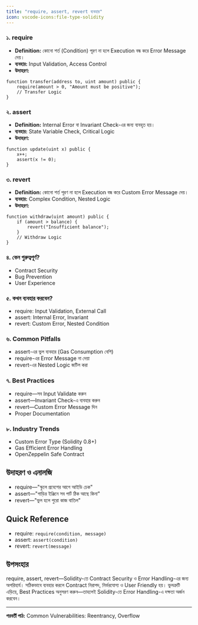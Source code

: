 ```yaml
---
title: "require, assert, revert ব্যবহার"
icon: vscode-icons:file-type-solidity
---
```


### ১. require
- **Definition:** কোনো শর্ত (Condition) পূরণ না হলে Execution বন্ধ করে Error Message দেয়।
- **ব্যবহার:** Input Validation, Access Control
- **উদাহরণ:**
```solidity
function transfer(address to, uint amount) public {
    require(amount > 0, "Amount must be positive");
    // Transfer Logic
}
```

### ২. assert
- **Definition:** Internal Error বা Invariant Check-এর জন্য ব্যবহৃত হয়।
- **ব্যবহার:** State Variable Check, Critical Logic
- **উদাহরণ:**
```solidity
function update(uint x) public {
    x++;
    assert(x != 0);
}
```

### ৩. revert
- **Definition:** কোনো শর্ত পূরণ না হলে Execution বন্ধ করে Custom Error Message দেয়।
- **ব্যবহার:** Complex Condition, Nested Logic
- **উদাহরণ:**
```solidity
function withdraw(uint amount) public {
    if (amount > balance) {
        revert("Insufficient balance");
    }
    // Withdraw Logic
}
```

### ৪. কেন গুরুত্বপূর্ণ?
- Contract Security
- Bug Prevention
- User Experience

### ৫. কখন ব্যবহার করবেন?
- require: Input Validation, External Call
- assert: Internal Error, Invariant
- revert: Custom Error, Nested Condition

### ৬. Common Pitfalls
- assert-এর ভুল ব্যবহার (Gas Consumption বেশি)
- require-এর Error Message না দেয়া
- revert-এর Nested Logic জটিল করা

### ৭. Best Practices
- require—সব Input Validate করুন
- assert—Invariant Check-এ ব্যবহার করুন
- revert—Custom Error Message দিন
- Proper Documentation

### ৮. Industry Trends
- Custom Error Type (Solidity 0.8+)
- Gas Efficient Error Handling
- OpenZeppelin Safe Contract

## উদাহরণ ও এনালজি
- require—"স্কুলে প্রবেশের আগে আইডি চেক"
- assert—"গাড়ির ইঞ্জিনে সব পার্ট ঠিক আছে কিনা"
- revert—"ভুল হলে পুরো কাজ বাতিল"

## Quick Reference
- require: `require(condition, message)`
- assert: `assert(condition)`
- revert: `revert(message)`

## উপসংহার

require, assert, revert—Solidity-তে Contract Security ও Error Handling-এর জন্য অপরিহার্য। সঠিকভাবে ব্যবহার করলে Contract নিরাপদ, নির্ভরযোগ্য ও User Friendly হয়। ভুলত্রুটি এড়িয়ে, Best Practices অনুসরণ করুন—তাহলেই Solidity-তে Error Handling-এ দক্ষতা অর্জন করবেন।

---

**পরবর্তী পাঠ:** Common Vulnerabilities: Reentrancy, Overflow
